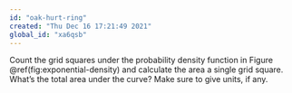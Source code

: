 ```yaml
---
id: "oak-hurt-ring"
created: "Thu Dec 16 17:21:49 2021"
global_id: "xa6qsb"
---
```


Count the grid squares under the probability density function in  Figure \@ref(fig:exponential-density) and calculate the area a single grid square. What's the total area under the curve? Make sure to give units, if any.
